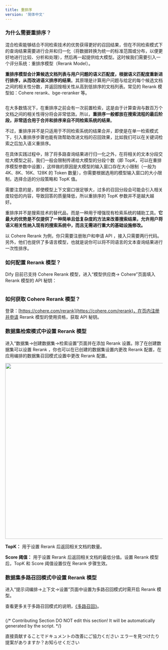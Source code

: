 ```yaml
---
title: 重排序
version: '简体中文'
---
```


### 为什么需要重排序？

混合检索能够结合不同检索技术的优势获得更好的召回结果，但在不同检索模式下的查询结果需要进行合并和归一化（将数据转换为统一的标准范围或分布，以便更好地进行比较、分析和处理），然后再一起提供给大模型。这时候我们需要引入一个评分系统：重排序模型（Rerank Model）。

**重排序模型会计算候选文档列表与用户问题的语义匹配度，根据语义匹配度重新进行排序，从而改进语义排序的结果**。其原理是计算用户问题与给定的每个候选文档之间的相关性分数，并返回按相关性从高到低排序的文档列表。常见的 Rerank 模型如：Cohere rerank、bge-reranker 等。

<Frame title="混合检索+重排序">
  <img src="/zh-hans/user-guide/.gitbook/assets/image (179).png" alt="" />
</Frame>

在大多数情况下，在重排序之前会有一次前置检索，这是由于计算查询与数百万个文档之间的相关性得分将会非常低效。所以，**重排序一般都放在搜索流程的最后阶段，非常适合用于合并和排序来自不同检索系统的结果**。

不过，重排序并不是只适用于不同检索系统的结果合并，即使是在单一检索模式下，引入重排序步骤也能有效帮助改进文档的召回效果，比如我们可以在关键词检索之后加入语义重排序。

在具体实践过程中，除了将多路查询结果进行归一化之外，在将相关的文本分段交给大模型之前，我们一般会限制传递给大模型的分段个数（即 TopK，可以在重排序模型参数中设置），这样做的原因是大模型的输入窗口存在大小限制（一般为 4K、8K、16K、128K 的 Token 数量），你需要根据选用的模型输入窗口的大小限制，选择合适的分段策略和 TopK 值。

需要注意的是，即使模型上下文窗口很足够大，过多的召回分段会可能会引入相关度较低的内容，导致回答的质量降低，所以重排序的 TopK 参数并不是越大越好。

重排序并不是搜索技术的替代品，而是一种用于增强现有检索系统的辅助工具。**它最大的优势是不仅提供了一种简单且低复杂度的方法来改善搜索结果，允许用户将语义相关性纳入现有的搜索系统中，而且无需进行重大的基础设施修改。**

以 Cohere Rerank 为例，你只需要注册账户和申请 API ，接入只需要两行代码。另外，他们也提供了多语言模型，也就是说你可以将不同语言的文本查询结果进行一次性排序。

### 如何配置 Rerank 模型？

Dify 目前已支持 Cohere Rerank 模型，进入“模型供应商-> Cohere”页面填入 Rerank 模型的 API 秘钥：

<Frame title="在模型供应商内配置 Cohere Rerank 模型">
  <img src="/zh-hans/user-guide/.gitbook/assets/image (163).png" alt="" />
</Frame>

###

### 如何获取 Cohere Rerank 模型？

登录：[https://cohere.com/rerank](https://cohere.com/rerank)，在页内注册并申请 Rerank 模型的使用资格，获取 API 秘钥。

###

### 数据集检索模式中设置 Rerank 模型

进入“数据集->创建数据集->检索设置”页面并在添加 Rerank 设置。除了在创建数据集可以设置 Rerank ，你也可以在已创建的数据集设置内更改 Rerank 配置，在应用编排的数据集召回模式设置中更改 Rerank 配置。

<Frame title="数据集检索模式中设置 Rerank 模型">
  <img src="/zh-hans/user-guide/.gitbook/assets/image (132).png" alt="" width="563" />
</Frame>

**TopK：** 用于设置 Rerank 后返回相关文档的数量。

**Score 阈值：** 用于设置 Rerank 后返回相关文档的最低分值。设置 Rerank 模型后，TopK 和 Score 阈值设置仅在 Rerank 步骤生效。

### 数据集多路召回模式中设置 Rerank 模型

进入“提示词编排->上下文->设置”页面中设置为多路召回模式时需开启 Rerank 模型。

查看更多关于多路召回模式的说明，[《多路召回》](/ja-jp/guides/knowledge-base/integrate-knowledge-within-application)。

<Frame title="数据集多路召回模式中设置 Rerank 模型">
  <img src="/zh-hans/user-guide/.gitbook/assets/image (133).png" alt="" />
</Frame>

{/*
Contributing Section
DO NOT edit this section!
It will be automatically generated by the script.
*/}

<CardGroup cols="2">
    <Card
        title="このページを編集する"
        icon="pen-to-square"
        href="https://github.com/langgenius/dify-docs-mintlify/edit/main/ja-jp/guides/knowledge-base/indexing-and-retrieval/rerank.mdx"
    >
        直接貢献することでドキュメントの改善にご協力ください
    </Card>
    <Card
        title="問題を報告する"
        icon="github"
        href="https://github.com/langgenius/dify-docs-mintlify/issues/new?title=ドキュメントの問題%3A%20&body=%23%23%20問題の説明%0A%3C%21--%20発見した問題について簡単に説明してください%20--%3E%0A%0A%23%23%20ページリンク%0Ahttps%3A%2F%2Fgithub.com%2Flanggenius%2Fdify-docs-mintlify%2Fblob%2Fmain%2Fja-jp/guides/knowledge-base/indexing-and-retrieval%2Frerank.mdx%0A%0A%23%23%20提案される変更%0A%3C%21--%20特定の変更案がある場合は、ここで説明してください%20--%3E%0A%0A%3C%21--%20ドキュメントの品質向上にご協力いただきありがとうございます！%20--%3E"
    >
        エラーを見つけたり提案がありますか？お知らせください
    </Card>
</CardGroup>
